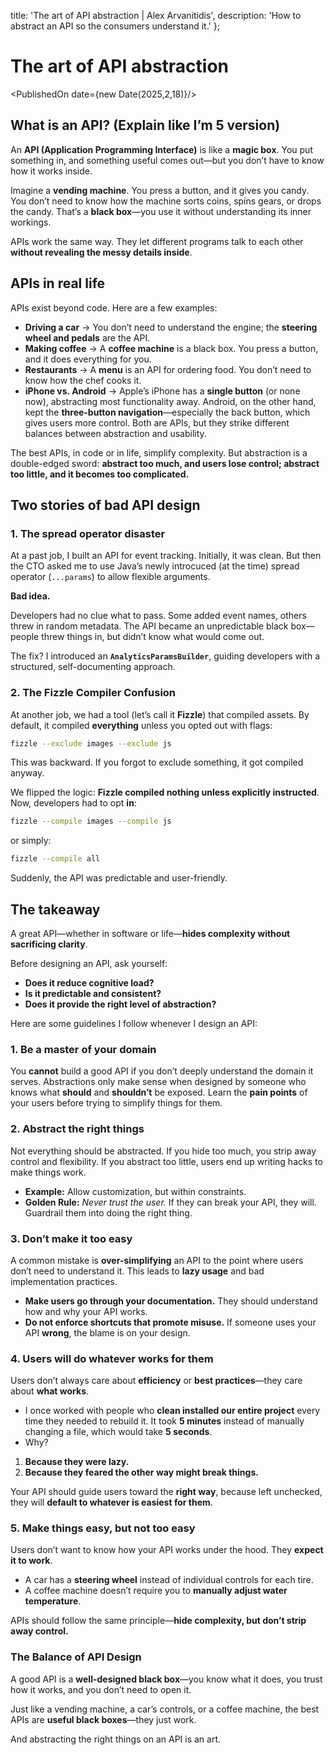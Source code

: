   title: 'The art of API abstraction | Alex Arvanitidis',
  description: 'How to abstract an API so the consumers understand it.'
};

# The art of API abstraction

<PublishedOn date={new Date(2025,2,18)}/>

<Cover
  src="/api.png"
  alt=""
  caption=""
/>

## What is an API? (Explain like I’m 5 version)

An **API (Application Programming Interface)** is like a **magic box**. You put something in, and something useful comes out—but you don’t have to know how it works inside.

Imagine a **vending machine**. You press a button, and it gives you candy. You don’t need to know how the machine sorts coins, spins gears, or drops the candy. That’s a **black box**—you use it without understanding its inner workings.

APIs work the same way. They let different programs talk to each other **without revealing the messy details inside**.

## APIs in real life

APIs exist beyond code. Here are a few examples:

- **Driving a car** → You don’t need to understand the engine; the **steering wheel and pedals** are the API.
- **Making coffee** → A **coffee machine** is a black box. You press a button, and it does everything for you.
- **Restaurants** → A **menu** is an API for ordering food. You don’t need to know how the chef cooks it.
- **iPhone vs. Android** → Apple’s iPhone has a **single button** (or none now), abstracting most functionality away. Android, on the other hand, kept the **three-button navigation**—especially the back button, which gives users more control. Both are APIs, but they strike different balances between abstraction and usability.


The best APIs, in code or in life, simplify complexity. But abstraction is a double-edged sword: **abstract too much, and users lose control; abstract too little, and it becomes too complicated.**

## Two stories of bad API design

### 1. The spread operator disaster

At a past job, I built an API for event tracking. Initially, it was clean. But then the CTO asked me to use Java’s newly introcuced (at the time) spread operator (`...params`) to allow flexible arguments.

**Bad idea.**

Developers had no clue what to pass. Some added event names, others threw in random metadata. The API became an unpredictable black box—people threw things in, but didn’t know what would come out.

The fix? I introduced an **`AnalyticsParamsBuilder`**, guiding developers with a structured, self-documenting approach.

### 2. The Fizzle Compiler Confusion

At another job, we had a tool (let’s call it **Fizzle**) that compiled assets. By default, it compiled **everything** unless you opted out with flags:

```sh
fizzle --exclude images --exclude js
```

This was backward. If you forgot to exclude something, it got compiled anyway.

We flipped the logic: **Fizzle compiled nothing unless explicitly instructed**. Now, developers had to opt **in**:

```sh
fizzle --compile images --compile js
```

or simply:

```sh
fizzle --compile all
```

Suddenly, the API was predictable and user-friendly.

## The takeaway

A great API—whether in software or life—**hides complexity without sacrificing clarity**.

Before designing an API, ask yourself:

- **Does it reduce cognitive load?**
- **Is it predictable and consistent?**
- **Does it provide the right level of abstraction?**

Here are some guidelines I follow whenever I design an API:

### 1. Be a master of your domain
You **cannot** build a good API if you don’t deeply understand the domain it serves. Abstractions only make sense when designed by someone who knows what **should** and **shouldn’t** be exposed. Learn the **pain points** of your users before trying to simplify things for them.

### 2. Abstract the right things
Not everything should be abstracted. If you hide too much, you strip away control and flexibility. If you abstract too little, users end up writing hacks to make things work.

- **Example:** Allow customization, but within constraints.
- **Golden Rule:** *Never trust the user.* If they can break your API, they will. Guardrail them into doing the right thing.

### 3. Don’t make it too easy
A common mistake is **over-simplifying** an API to the point where users don’t need to understand it. This leads to **lazy usage** and bad implementation practices.

- **Make users go through your documentation.** They should understand how and why your API works.
- **Do not enforce shortcuts that promote misuse.** If someone uses your API **wrong**, the blame is on your design.

### 4. Users will do whatever works for them
Users don’t always care about **efficiency** or **best practices**—they care about **what works**.

- I once worked with people who **clean installed our entire project** every time they needed to rebuild it. It took **5 minutes** instead of manually changing a file, which would take **5 seconds**.
- Why?
1. **Because they were lazy.**
2. **Because they feared the other way might break things.**

Your API should guide users toward the **right way**, because left unchecked, they will **default to whatever is easiest for them**.

### 5. Make things easy, but not too easy
Users don’t want to know how your API works under the hood. They **expect it to work**.

- A car has a **steering wheel** instead of individual controls for each tire.
- A coffee machine doesn’t require you to **manually adjust water temperature**.

APIs should follow the same principle—**hide complexity, but don’t strip away control.**

### The Balance of API Design
A good API is a **well-designed black box**—you know what it does, you trust how it works, and you don’t need to open it.

Just like a vending machine, a car’s controls, or a coffee machine, the best APIs are **useful black boxes**—they just work.

And abstracting the right things on an API is an art.

